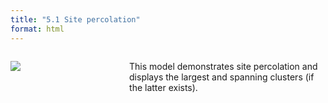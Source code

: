 ```yaml
---
title: "5.1 Site percolation"
format: html
---
```


:::: {.columns}
::: {.column width=35%}
[![](5.1-sitePercolation.png)](5.1-site-percolation.nlogox)
:::

::: {.column width=65%}
This model demonstrates site percolation and displays the largest and spanning clusters (if the latter exists).
:::
::::
